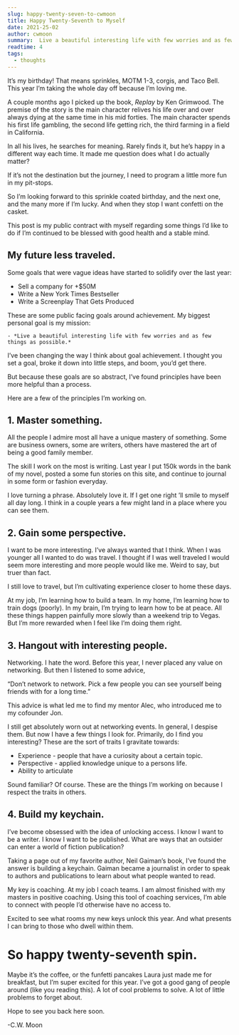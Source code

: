 ```yaml
---
slug: happy-twenty-seven-to-cwmoon
title: Happy Twenty-Seventh to Myself
date: 2021-25-02
author: cwmoon
summary:  Live a beautiful interesting life with few worries and as few things as possible.
readtime: 4
tags:
  - thoughts
---
```


It’s my birthday! That means sprinkles, MOTM 1-3, corgis, and Taco Bell. This year I’m taking the whole day off because I’m loving me. 

A couple months ago I picked up the book, *Replay* by Ken Grimwood. The premise of the story is the main character relives his life over and over always dying at the same time in his mid forties. The main character spends his first life gambling, the second life getting rich, the third farming in a field in California.

In all his lives, he searches for meaning. Rarely finds it, but he’s happy in a different way each time. It made me question does what I do actually matter?

If it’s not the destination but the journey, I need to program a little more fun in my pit-stops. 

So I’m looking forward to this sprinkle coated birthday, and the next one, and the many more if I’m lucky. And when they stop I want confetti on the casket. 

This post is my public contract with myself regarding some things I’d like to do if I’m continued to be blessed with good health and a stable mind. 

## My future less traveled. 

Some goals that were vague ideas have started to solidify over the last year: 

- Sell a company for +$50M
- Write a New York Times Bestseller
- Write a Screenplay That Gets Produced

These are some public facing goals around achievement. My biggest personal goal is my mission:

	- *Live a beautiful interesting life with few worries and as few things as possible.*


I’ve been changing the way I think about goal achievement. I thought you set a goal, broke it down into little steps, and boom, you’d get there. 

But because these goals are so abstract, I’ve found principles have been more helpful than a process. 

Here are a few of the principles I’m working on. 

## 1. Master something.

All the people I admire most all have a unique mastery of something. Some are business owners, some are writers, others have mastered the art of being a good family member. 

The skill I work on the most is writing. Last year I put 150k words in the bank of my novel, posted a some fun stories on this site, and continue to journal in some form or fashion everyday. 

I love turning a phrase. Absolutely love it. If I get one right ’ll smile to myself all day long. I think in a couple years a few might land in a place where you can see them. 


## 2. Gain some perspective. 

I want to be more interesting. I’ve always wanted that I think. When I was younger all I wanted to do was travel. I thought if I was well traveled I would seem more interesting and more people would like me. Weird to say, but truer than fact. 

I still love to travel, but I’m cultivating experience closer to home these days. 

At my job, I’m learning how to build a team. In my home, I’m learning how to train dogs (poorly). In my brain, I’m trying to learn how to be at peace. All these things happen painfully more slowly than a weekend trip to Vegas. But I’m more rewarded when I feel like I’m doing them right. 

## 3. Hangout with interesting people.

Networking. I hate the word. Before this year, I never placed any value on networking. But then I listened to some advice, 

“Don’t network to network. Pick a few people you can see yourself being friends with for a long time.”

This advice is what led me to find my mentor Alec, who introduced me to my cofounder Jon. 

I still get absolutely worn out at networking events. In general, I despise them. But now I have a few things I look for. Primarily, do I find you interesting? These are the sort of traits I gravitate towards:

- Experience - people that have a curiosity about a certain topic. 
- Perspective - applied knowledge unique to a persons life. 
- Ability to articulate

Sound familiar? Of course. These are the things I’m working on because I respect the traits in others. 

## 4. Build my keychain. 

I’ve become obsessed with the idea of unlocking access. I know I want to be a writer. I know I want to be published. What are ways that an outsider can enter a world of fiction publication?

Taking a page out of my favorite author, Neil Gaiman’s book, I’ve found the answer is building a keychain. Gaiman became a journalist in order to speak to authors and publications to learn about what people wanted to read. 

My key is coaching. At my job I coach teams. I am almost finished with my masters in positive coaching. Using this tool of coaching services, I’m able to connect with people I’d otherwise have no access to. 

Excited to see what rooms my new keys unlock this year. And what presents I can bring to those who dwell within them. 

# So happy twenty-seventh spin. 

Maybe it’s the coffee, or the funfetti pancakes Laura just made me for breakfast, but I’m super excited for this year. I’ve got a good gang of people around (like you reading this). A lot of cool problems to solve. A lot of little problems to forget about. 

Hope to see you back here soon.

-C.W. Moon







